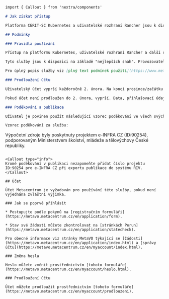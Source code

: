 ```markdown
import { Callout } from 'nextra/components'

# Jak získat přístup

Platforma CERIT-SC Kubernetes a uživatelské rozhraní Rancher jsou k dispozici všem uživatelům, kteří akceptují následující podmínky.

## Podmínky

### Pravidla používání

Přístup na platformu Kubernetes, uživatelské rozhraní Rancher a další související webové služby je poskytován zdarma pouze členům akademických/nekomerčních institucí České republiky s výzkumnými a/nebo vzdělávacími cíli. Pokud máte zájem využít naši infrastrukturu pro komerční výzkum, kontaktujte nás, abychom prodiskutovali, zda může být daný výzkumný projekt realizován v e-INFRA CZ.

Tyto služby jsou k dispozici na základě "nejlepších snah". Provozovatel se snaží udržovat dostupnost a bezpečnost služby, přičemž základní služby běží v režimu vysoké dostupnosti a jsou automaticky monitorovány. Podpora je k dispozici během běžné pracovní doby.

Pro úplný popis služby viz [plný text podmínek použití](https://www.metacentrum.cz/en/about/rules/).

### Prodloužení účtu

Uživatelský účet vyprší každoročně 2. února. Na konci prosince/začátku ledna jsou uživatelé upozorněni, aby požádali o prodloužení účtu.

Pokud účet není prodloužen do 2. února, vyprší. Data, přihlašovací údaje a uživatelské jméno však stále existují a mohou být na žádost znovu aktivovány. Po 4 letech odkladu je vypršený účet smazán spolu se všemi svými daty.

### Poděkování a publikace

Uživatel je povinen použít následující vzorec poděkování ve všech svých publikacích vytvořených s podporou MetaCentra, CERIT-SC a/nebo Elixir CZ. Prosím, vyplňte citace svých publikací v našem systému, získáte privilegovaný přístup ke všem zdrojům MetaCentra, CERIT-SC a/nebo centra ELIXIR CZ jako bonus.

Vzorec poděkování za službu:

```
Výpočetní zdroje byly poskytnuty projektem e-INFRA CZ (ID:90254),
podporovaným Ministerstvem školství, mládeže a tělovýchovy České republiky.
```

<Callout type="info">
Kromě poděkování v publikaci nezapomeňte přidat číslo projektu ID:90254 pro e-INFRA CZ při exportu publikace do systému RIV.
</Callout>

## Účet

Účet Metacentrum je vyžadován pro používání této služby, pokud není vyjednána zvláštní výjimka.

### Jak se poprvé přihlásit

* Postupujte podle pokynů na [registračním formuláři](https://metavo.metacentrum.cz/en/application/form).

* Stav své žádosti můžete zkontrolovat na [stránkách Perun](https://metavo.metacentrum.cz/en/application/statecheck).

Pro obecné informace viz stránky MetaVO týkající se [žádosti](https://metavo.metacentrum.cz/en/application/index.html) a [správy účtu](https://metavo.metacentrum.cz/en/myaccount/index.html).

### Změna hesla

Heslo můžete změnit prostřednictvím [tohoto formuláře](https://metavo.metacentrum.cz/en/myaccount/heslo.html).

### Prodloužení účtu

Účet můžete prodloužit prostřednictvím [tohoto formuláře](https://metavo.metacentrum.cz/en/myaccount/prodlouzeni).
```

